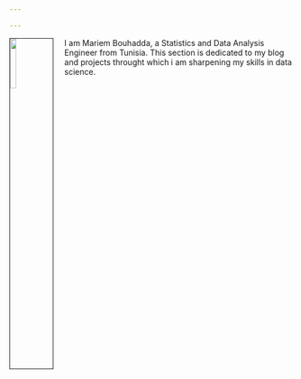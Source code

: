 ```yaml
---

---
```

 
	
  <link rel="stylesheet" href="styles.css" type="text/css">
  <link rel="shortcut icon" href="logo.png" type="image/x-icon">
	<link rel="icon" href="logo.png" type="image/x-icon"> 
    
  <img src="turban (copy).JPG" style="width:15%; border:1px solid; margin-right: 20px" align="left">
      
I am Mariem Bouhadda, a Statistics and Data Analysis Engineer from Tunisia.
<!---I am working on building a career in cancer research and contributing to fighting against it. -->
  This section is dedicated to my blog and projects throught which i am sharpening my skills in data science. 
<!--- #  - Bioinformatics : 
# - Statistics 
#  - Programming
#  - Biology 
#  - Genomics and genetics 
#  - Database Management 
#  - Data Mining and Machine Learning 
  
#Have a look at my work and feel free to contact me for further #details at maryem.bouhadda@gmail.com .
    --> 
